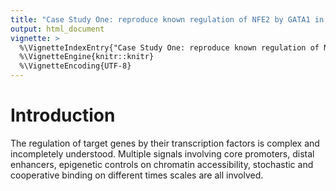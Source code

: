 ```yaml
---
title: "Case Study One: reproduce known regulation of NFE2 by GATA1 in erythropoiesis"
output: html_document
vignette: >
  %\VignetteIndexEntry{"Case Study One: reproduce known regulation of NFE2 by GATA1 in erythropoiesis"}
  %\VignetteEngine{knitr::knitr}
  %\VignetteEncoding{UTF-8}
---
```


# Introduction

The regulation of target genes by their transcription factors is complex and incompletely
understood.  Multiple signals involving core promoters, distal enhancers, epigenetic controls
on chromatin accessibility, stochastic and cooperative binding on different times scales are
all involved.

